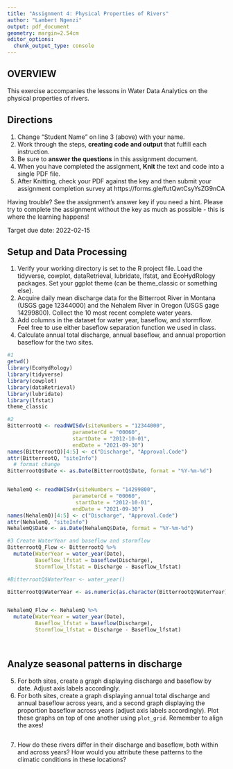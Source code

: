 ```yaml
---
title: "Assignment 4: Physical Properties of Rivers"
author: "Lambert Ngenzi"
output: pdf_document
geometry: margin=2.54cm
editor_options: 
  chunk_output_type: console
---
```


## OVERVIEW

This exercise accompanies the lessons in Water Data Analytics on the physical properties of rivers. 

## Directions
1. Change "Student Name" on line 3 (above) with your name.
2. Work through the steps, **creating code and output** that fulfill each instruction.
3. Be sure to **answer the questions** in this assignment document.
4. When you have completed the assignment, **Knit** the text and code into a single PDF file.
5. After Knitting, check your PDF against the key and then submit your assignment completion survey at https://forms.gle/futQwtCsyYsZG9nCA

Having trouble? See the assignment's answer key if you need a hint. Please try to complete the assignment without the key as much as possible - this is where the learning happens!

Target due date: 2022-02-15

## Setup and Data Processing

1. Verify your working directory is set to the R project file. Load the tidyverse, cowplot, dataRetrieval, lubridate, lfstat, and EcoHydRology packages. Set your ggplot theme (can be theme_classic or something else).
2. Acquire daily mean discharge data for the Bitterroot River in Montana (USGS gage 12344000) and the Nehalem River in Oregon (USGS gage 14299800). Collect the 10 most recent complete water years.
3. Add columns in the dataset for water year, baseflow, and stormflow. Feel free to use either baseflow separation function we used in class. 
4. Calculate annual total discharge, annual baseflow, and annual proportion baseflow for the two sites.

```r
#1
getwd()
library(EcoHydRology)
library(tidyverse)
library(cowplot)
library(dataRetrieval)
library(lubridate)
library(lfstat)
theme_classic

#2
BitterrootQ <- readNWISdv(siteNumbers = "12344000",
                     parameterCd = "00060", 
                     startDate = "2012-10-01",
                     endDate = "2021-09-30")
names(BitterrootQ)[4:5] <- c("Discharge", "Approval.Code")
attr(BitterrootQ, "siteInfo")
  # format change 
BitterrootQ$Date <- as.Date(BitterrootQ$Date, format = "%Y-%m-%d")


NehalemQ <- readNWISdv(siteNumbers = "14299800",
                     parameterCd = "00060", 
                      startDate = "2012-10-01",
                     endDate = "2021-09-30")
names(NehalemQ)[4:5] <- c("Discharge", "Approval.Code")
attr(NehalemQ, "siteInfo")
NehalemQ$Date <- as.Date(NehalemQ$Date, format = "%Y-%m-%d")

#3 Create WaterYear and baseflow and stormflow 
BitterrootQ_Flow <- BitterrootQ %>% 
  mutate(WaterYear = water_year(Date),
         Baseflow_lfstat = baseflow(Discharge),
         Stormflow_lfstat = Discharge - Baseflow_lfstat)

#BitterrootQ$WaterYear <- water_year()

BitterrootQ$WaterYear <- as.numeric(as.character(BitterrootQ$WaterYear))


NehalemQ_Flow <- NehalemQ %>% 
  mutate(WaterYear = water_year(Date),
         Baseflow_lfstat = baseflow(Discharge),
         Stormflow_lfstat = Discharge - Baseflow_lfstat)

  
```

## Analyze seasonal patterns in discharge

5. For both sites, create a graph displaying discharge and baseflow by date. Adjust axis labels accordingly.
6. For both sites, create a graph displaying annual total discharge and annual baseflow across years, and a second graph displaying the proportion baseflow across years (adjust axis labels accordingly). Plot these graphs on top of one another using `plot_grid`. Remember to align the axes!

```r


```

7. How do these rivers differ in their discharge and baseflow, both within and across years? How would you attribute these patterns to the climatic conditions in these locations?

> 
